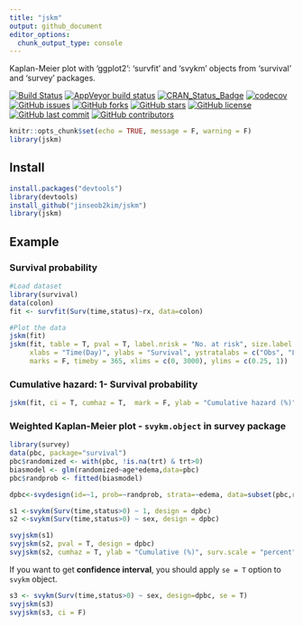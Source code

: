 ```yaml
---
title: "jskm"
output: github_document
editor_options: 
  chunk_output_type: console
---
```


Kaplan-Meier plot with 'ggplot2': 'survfit' and 'svykm' objects from 'survival' and 'survey' packages.

[![Build Status](https://travis-ci.org/jinseob2kim/jskm.svg?branch=master)](https://travis-ci.org/jinseob2kim/jskm)
[![AppVeyor build status](https://ci.appveyor.com/api/projects/status/github/jinseob2kim/jskm?branch=master&svg=true)](https://ci.appveyor.com/project/jinseob2kim/jskm)
[![CRAN\_Status\_Badge](https://www.r-pkg.org/badges/version/jskm)](https://cran.r-project.org/package=jskm)
[![codecov](https://codecov.io/github/jinseob2kim/jskm/branch/master/graphs/badge.svg)](https://codecov.io/github/jinseob2kim/jskm)
[![GitHub issues](https://img.shields.io/github/issues/jinseob2kim/jskm.svg)](https://github.com/jinseob2kim/jskm/issues)
[![GitHub forks](https://img.shields.io/github/forks/jinseob2kim/jskm.svg)](https://github.com/jinseob2kim/jskm/network)
[![GitHub stars](https://img.shields.io/github/stars/jinseob2kim/jskm.svg)](https://github.com/jinseob2kim/jskm/stargazers)
[![GitHub license](https://img.shields.io/github/license/jinseob2kim/jskm.svg)](https://github.com/jinseob2kim/jskm/blob/master/LICENSE)
[![GitHub last commit](https://img.shields.io/github/last-commit/google/skia.svg)](https://github.com/jinseob2kim/jskm)
[![GitHub contributors](https://img.shields.io/github/contributors/jinseob2kim/jskm.svg?maxAge=2592000)](https://github.com/jinseob2kim/jskm/graphs/contributors)

```r
knitr::opts_chunk$set(echo = TRUE, message = F, warning = F)
library(jskm)
```


## Install
```r
install.packages("devtools")
library(devtools)
install_github("jinseob2kim/jskm")
library(jskm)
```


## Example

### Survival probability
```r
#Load dataset
library(survival)
data(colon)
fit <- survfit(Surv(time,status)~rx, data=colon)

#Plot the data
jskm(fit)
jskm(fit, table = T, pval = T, label.nrisk = "No. at risk", size.label.nrisk = 8, 
     xlabs = "Time(Day)", ylabs = "Survival", ystratalabs = c("Obs", "Lev", "Lev + 5FU"), ystrataname = "rx",
     marks = F, timeby = 365, xlims = c(0, 3000), ylims = c(0.25, 1))
```

### Cumulative hazard: 1- Survival probability
```r
jskm(fit, ci = T, cumhaz = T,  mark = F, ylab = "Cumulative hazard (%)", surv.scale = "percent", pval =T, pval.size = 6, pval.coord = c(300, 0.7))
```


### Weighted Kaplan-Meier plot - `svykm.object` in **survey** package

```r
library(survey)
data(pbc, package="survival")
pbc$randomized <- with(pbc, !is.na(trt) & trt>0)
biasmodel <- glm(randomized~age*edema,data=pbc)
pbc$randprob <- fitted(biasmodel)

dpbc<-svydesign(id=~1, prob=~randprob, strata=~edema, data=subset(pbc,randomized))

s1 <-svykm(Surv(time,status>0) ~ 1, design = dpbc)
s2 <-svykm(Surv(time,status>0) ~ sex, design = dpbc)

svyjskm(s1)
svyjskm(s2, pval = T, design = dpbc)
svyjskm(s2, cumhaz = T, ylab = "Cumulative (%)", surv.scale = "percent", pval = T, design = dpbc, pval.coord = c(300, 0.7)) 
```

If you want to get **confidence interval**, you should apply `se = T` option to `svykm` object.

```r
s3 <- svykm(Surv(time,status>0) ~ sex, design=dpbc, se = T)
svyjskm(s3)
svyjskm(s3, ci = F)
```

